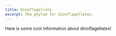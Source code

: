 ```yaml
---
title: Dinoflagellata
excerpt: The phylum for dinoflagellates.
---
```


Here is some cool information about dinoflagellates!

<Grid col="1|2|3" gap="4|6|8" mt="4|6|8">
  <Block
    src="gallery/card"
    href="gallery/pyrocystis-noctiluca"
    image="gallery/Marine Invertebrates/Mollusca/Crepidula spp.png"
    name="Pyrocystis noctiluca"
  />
</Grid>

